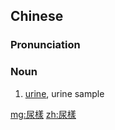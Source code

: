 ==Chinese==
{{zh-forms|s=尿样}}

===Pronunciation===
{{zh-pron
|m=niàoyàng
|c=niu6 joeng6
|cat=n
}}

===Noun===
{{zh-noun}}

# [[urine]], urine sample

[[mg:尿樣]]
[[zh:尿樣]]